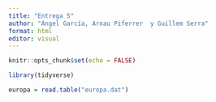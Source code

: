 ```yaml
---
title: "Entrega 5"
author: "Ángel García, Arnau Piferrer  y Guillem Serra"
format: html
editor: visual
---
```


```r
knitr::opts_chunk$set(echo = FALSE)
```

```r
library(tidyverse)
```


```r
europa = read.table("europa.dat")
```

